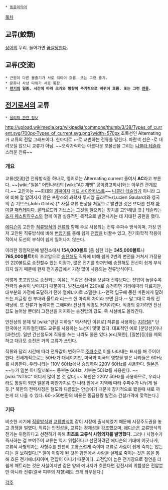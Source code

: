  * [[동음이의어]] 

[[목차]]
== 교류(鮫類) ==
[[상어]]의 무리. 들어가면 [[끔살]]당한다.

== 교류(交流) ==
 * 근원이 다른 물줄기가 서로 섞이어 흐름. 또는 그런 줄기.
 * 문화나 사상 따위가 서로 통함. 
 * '''[[전기]]의 일종. 시간에 따라 크기와 방향이 주기적으로 바뀌어 흐름. 또는 그런 [[전류]].'''

== [[전기]]로서의 교류 ==
 * [[물리학 관련 정보]]

http://upload.wikimedia.org/wikipedia/commons/thumb/3/38/Types_of_current.svg/700px-Types_of_current.svg.png?width=570px
초록선인 Alternating가 교류의 전압 그래프이다.
한마디로 +-로 교번하는 전류를 말한다. 파란색 선은 -로 내려오질 않으니 교류가 아님.
~~오락가락하는 아름다운 포물선을 그리는 [[니콜라 테슬라]] 스러운 전류~~

=== 개요 ===
교류(交流)란 전류방식중 하나로, 영어로는 Alternating current 줄여서 '''AC'''라고 부른다. ~~[wiki:"일본" 어떤나라]의 [wiki:"AC 재팬" 공익광고회사]와는 아무런 관계없다.~~ 고안자는 ~~희대의 [[괴짜]]이자 [[매드 사이언티스트]]~~ [[니콜라 테슬라]]가 아니라 그에 비해 잘 알려지지 않은 프랑스의 과학자 루시앙 골라르드(Lucien Gaulard)와 영국의 존 기브스(John Gibbs).[* 사실 교류 현상을 처음으로 발견한 것은 또다른 천재 [[마이클 패러데이]]다. 골라르드와 기브스는 그것을 일으키는 장치를 고안해낸 것.] 테슬라는 [[조지 웨스팅하우스]]와 함께 이걸 실용적인 목적으로 발전시키는 데 지대한 공헌을 했다.

[[에디슨]]이 고안한 [[직류]]방식의 [[전류]]와 함께 주로 사용되는 전류 주파수 방식이며, 가장 먼저 고안된 직류방식에 비해 [[변압기]]를 통해 쉽게 [[전압]]을 바꿀수 있고, 전기화학적 작용이 적어서 도선의 부식이 쉽게 일어나지 않는다.

이러한 장점덕분에 발전소에서 '''154,000볼트''' (좀 심한 데는 '''345,000볼트'''나 '''765,000볼트!''')의 초고압으로 [[송전]]해도 직류에 비해 쉽게 2번의 변전을 거쳐서 가정용인 220볼트로 송전할수 있는 이점과, 많은 전기를 한꺼번에 송전해도 전선이 쉽게 부식되지 않기 때문에 현재 전기공급에서 가장 많이 사용되는 전류방식이다.

이렇게 초고압으로 송전되는 이유는 똑같은 전력을 보낼때 전류보다는 전압이 높을수록 전력의 손실이 낮아지기 때문이다. 발전소에서 220V로 송전하면 거리에따라 다르지만, 대부분의 가정에 도달하기 전에 열에너지로 소멸한다.--언덕 입구에 뭉친 마린에게 달려드는 저글링 한 부대와 울트라 리스크 한 마리의 차이라 보면 된다.-- 말그대로 파워 전력낭비. 또 전류가 높아지면 그에따라 전선의 직경도 커져야한다. 직경의 증가하면 전선값도 늘어날 뿐더러 그전선을 지지하는 송전탑의 강도, 즉 시설비도 올라간다.

안전상의 문제 및 [wiki:"런던 지하철" 역사적인 이유로] 직류를 사용하는 [[지하철]][* 단 한국에선 지하철인데도 교류를 사용하는 노선이 몇몇 있다. 대표적인 예로 [분당선]이나 [과천선]. 일반 간선철도에 직류를 쓰는 나라도 물론 있다.(ex.[북한], [일본]등)]을 제외하고 대규모 송전은 거의 교류가 쓰인다.

직류와 달리 시간에 따라 전류값이 변하므로 [[주파수]]로 이를 나타내는 표시를 해 주어야 한다. 전세계적으로는 50Hz가 대세이지만, 미국과 미국의 영향을 받은 나라들은 60Hz를 사용한다. 우리나라는 110V 60Hz에서 승압하여 220V 60Hz를 사용한다. [[일본]]은 ~~누가 일본 아니랄까봐~~ 동부는 60Hz, 서부는 50Hz를 사용한다. ~~[wiki:"NTSC" 어디서 많이 본 것 같다]~~ 북한은 220V 50Hz를 사용하므로, 우리나라도 통일이 되면 일본과 마찬가지로 한 나라 안에서 지역에 따라 주파수가 나뉘게 될 듯.[* 북한의 전력사정은 철도와 다름없는 안습이기 때문에 장기적으로 봤을때 새로 까는게 더 나을 수 있다. 60->50변환의 비용은 동급용량 발전소 건설가격에 맞먹는다.]

=== 기타 ===
비슷한 시기에 [[직류]]방식과 [[교류]]방식이 같이 시장에 출시되었기 때문에 시장주도권을 놓고 경쟁을 벌였다. 직류는 안전성을, 교류는 경제성을 강조했으며, [[에디슨]]은 교류방식의 전기는 위험하다고 선전하기 위해 '''최초로 교류식 사형의자를 발명했다.''' 그러나 사형수가 즉사하는 걸 보여주어 교류는 역시 위험하다고 선전하려던 에디슨의 기대에 어긋나게, 교류식 사형의자는 사형수를 천천히 고통스럽게 죽이며 교류로 사람이 쉽게 죽지는 않는다는 걸 보여줬다.[* 일이 이렇게 된 것은 감전에서 사람을 실제로 죽이는 것은 몸을 통해 흐른 전기에너지이며, 전압이 아니기 때문이다. 고전압이 높은 전기장으로 절연을 더 쉽게 깨트리는 것은 사실이지만 같은 양의 에너지가 흐른다면 감전시의 위험성은 전압뿐만 아니라 전류(결국 피부의 저항)에도 크게 좌우된다.]

[[각주]]
